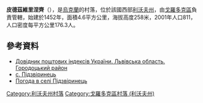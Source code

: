 {{coord|49|34|20|N|23|42|58|E|scale:100000|display=title}}

'''皮德茲維里涅齊'''（{{lang-uk|Підзвіринець}}），是[[烏克蘭|烏克蘭]]的村落，位於該國西部[[利沃夫州|利沃夫州]]，由[[戈羅多克區|戈羅多克區]]負責管轄，始建於1452年，面積4.6平方公里，海拔高度258米，2001年人口811，人口密度每平方公里176.3人。

==參考資料==
*[http://www.uaidx.com/13/301/index Довідник поштових індексів України. Львівська область. Городоцький район] {{Wayback|url=http://www.uaidx.com/13/301/index |date=20161001112734 }}
*[http://w1.c1.rada.gov.ua/pls/z7503/A005?rf7571=19387 с. Підзвіринець] {{Wayback|url=http://w1.c1.rada.gov.ua/pls/z7503/A005?rf7571=19387 |date=20180617115828 }}
* [http://weather.in.ua/ua/l'vovskaja/20567 Погода в селі Підзвіринець]{{Wayback|url=http://weather.in.ua/ua/l%27vovskaja/20567 |date=20170503130525 }}

{{DEFAULTSORT:Підзвіринець}}
[[Category:利沃夫州村落|Category:利沃夫州村落]]
[[Category:戈羅多克區村落_(利沃夫州)|Category:戈羅多克區村落 (利沃夫州)]]


{{Lviv-geo-stub}}